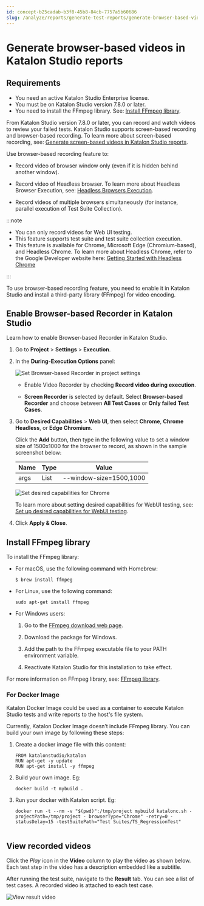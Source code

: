 ```yaml
---
id: concept-b25cadab-b3f8-45b8-84cb-7757a5b60686
slug: /analyze/reports/generate-test-reports/generate-browser-based-videos-in-katalon-studio-reports
---
```


# Generate browser-based videos in Katalon Studio reports

## Requirements

-   You need an active Katalon Studio Enterprise license.
-   You must be on Katalon Studio version 7.8.0 or later.
-   You need to install the FFmpeg library. See: [Install FFmpeg library](/analyze/reports/generate-test-reports/generate-browser-based-videos-in-katalon-studio-reports#).

From Katalon Studio version 7.8.0 or later, you can record and watch videos to review your failed tests. Katalon Studio supports screen-based recording and browser-based recording. To learn more about screen-based recording, see: [Generate screen-based videos in Katalon Studio reports](/analyze/reports/generate-test-reports/generate-screen-based-videos-in-katalon-studio-reports).

Use browser-based recording feature to:

-   Record video of browser window only \(even if it is hidden behind another window\).

-   Record video of Headless browser. To learn more about Headless Browser Execution, see: [Headless Browsers Execution](/execute/execute-tests-with-katalon-studio/headless-browsers-execution-in-katalon-studio).

-   Record videos of multiple browsers simultaneously \(for instance, parallel execution of Test Suite Collection\).



:::note

-   You can only record videos for Web UI testing.
-   This feature supports test suite and test suite collection execution.
-   This feature is available for Chrome, Microsoft Edge \(Chromium-based\), and Headless Chrome. To learn more about Headless Chrome, refer to the Google Developer website here: [Getting Started with Headless Chrome](https://developers.google.com/web/updates/2017/04/headless-chrome)

:::

To use browser-based recording feature, you need to enable it in Katalon Studio and install a third-party library \(FFmpeg\) for video encoding.

## Enable Browser-based Recorder in Katalon Studio

Learn how to enable Browser-based Recorder in Katalon Studio.

1.  Go to **Project** &gt; **Settings** &gt; **Execution**.

2.  In the **During-Execution Options** panel:

    <img src="/doc_images/Documents/Analyze/Reports/Generate_test_reports/record-browser-based-videos-in-Studio/images/ks-set-browser-based-recorder.png" width={700} alt="Set Browser-based Recorder in project settings" />

    -   Enable Video Recorder by checking **Record video during execution**.

    -   **Screen Recorder** is selected by default. Select **Browser-based Recorder** and choose between **All Test Cases** or **Only failed Test Cases**.

3.  Go to **Desired Capabilities** &gt; **Web UI**, then select **Chrome**, **Chrome Headless**, or **Edge Chromium**.

    Click the **Add** button, then type in the following value to set a window size of 1500x1000 for the browser to record, as shown in the sample screenshot below:

    <table><tr><th>Name</th><th>Type</th><th>Value</th></tr><tbody><tr><td>args</td><td>List</td><td>--window-size=1500,1000</td></tr>    </tbody></table>

    <img src="/doc_images/Documents/Analyze/Reports/Generate_test_reports/record-browser-based-videos-in-Studio/images/ks-set-window-size.png" width={700} alt="Set desired capabilities for Chrome" />

    To learn more about setting desired capabilities for WebUI testing, see: [Set up desired capabilities for WebUI testing](/create-tests/manage-projects/project-settings/desired-capabilities/set-up-desired-capabilities-for-webui-testing-in-katalon-studio).

4.  Click **Apply & Close**.


## Install FFmpeg library

To install the FFmpeg library:

-   For macOS, use the following command with Homebrew:

    ```
    $ brew install ffmpeg
    ```

-   For Linux, use the following command:

    ```
    sudo apt-get install ffmpeg
    ```

-   For Windows users:

    1.  Go to the [FFmpeg download web page](https://ffmpeg.org/download.html).

    2.  Download the package for Windows.

    3.  Add the path to the FFmpeg executable file to your PATH environment variable.

    4.  Reactivate Katalon Studio for this installation to take effect.


For more information on FFmpeg library, see: [FFmpeg library](https://ffmpeg.org/).

### For Docker Image

Katalon Docker Image could be used as a container to execute Katalon Studio tests and write reports to the host's file system.

Currently, Katalon Docker Image doesn’t include FFmpeg library. You can build your own image by following these steps:

1.  Create a docker image file with this content:

    ```
    FROM katalonstudio/katalon
    RUN apt-get -y update
    RUN apt-get install -y ffmpeg
    ```

2.  Build your own image. Eg:

    ```
    docker build -t mybuild .
    ```

3.  Run your docker with Katalon script. Eg:

    ```
    docker run -t --rm -v "$(pwd)":/tmp/project mybuild katalonc.sh -projectPath=/tmp/project - browserType="Chrome" -retry=0 -statusDelay=15 -testSuitePath="Test Suites/TS_RegressionTest"
                 
    ```


## View recorded videos

Click the *Play* icon in the **Video** column to play the video as shown below. Each test step in the video has a description embedded like a subtitle.

After running the test suite, navigate to the **Result** tab. You can see a list of test cases. A recorded video is attached to each test case.

<img src="/doc_images/Documents/Analyze/Reports/Generate_test_reports/record-browser-based-videos-in-Studio/images/ks-reports-view-video.png" width={700} alt="View result video" />